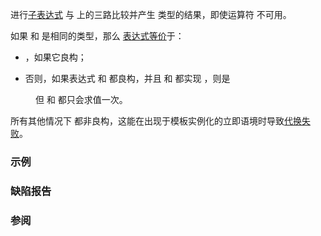 {{cpp/title|compare_weak_order_fallback}}
{{cpp/utility/navbar}}
{{dcl begin}}
{{dcl header|compare}}
{{dcl|since=c++20|1=
inline namespace /* 未指定 */ {
    inline constexpr /* 未指定 */
        compare_weak_order_fallback = /* 未指定 */;
}
}}
{{dcl h|调用签名}}
{{dcl|since=c++20|1=
template&lt; class T, class U &gt;
    requires /* 见下文 */
constexpr std::weak_ordering
    compare_weak_order_fallback( T&amp;&amp; t, U&amp;&amp; u ) noexcept(/* 见下文 */);
}}
{{dcl end}}

进行[[cpp/language/expressions#完整表达式|子表达式]] {{c|t}} 与 {{c|u}} 上的三路比较并产生 {{ltt std|cpp/utility/compare/weak_ordering}} 类型的结果，即使运算符 {{tt|1=&lt;=&gt;}} 不可用。

如果 {{c/core|std::decay_t&lt;T&gt;}} 和 {{c/core|std::decay_t&lt;U&gt;}} 是相同的类型，那么 {{c|std::compare_weak_order_fallback(t, u)}} [[cpp/language/expressions#表达式等价|表达式等价]]于：
* {{c|std::weak_order(t, u)}}，如果它良构；
* 否则，如果表达式 {{c|1=t == u}} 和 {{c|t &lt; u}} 都良构，并且 {{c/core|1=decltype(t == u)}} 和 {{c/core|decltype(t &lt; u)}} 都实现 {{lti|cpp/concepts/boolean-testable}}，则是 {{c multi
|1=t == u ? std::weak_ordering::equivalent :
|2=t &lt; u  ? std::weak_ordering::less :
|3=         std::weak_ordering::greater
}}
: 但 {{c|t}} 和 {{c|u}} 都只会求值一次。

所有其他情况下 {{c|std::compare_weak_order_fallback(t, u)}} 都非良构，这能在出现于模板实例化的立即语境时导致[[cpp/language/sfinae|代换失败]]。

{{cpp/ranges/cpo|std}}

===示例===
{{example
|code=
#include &lt;compare&gt;
#include &lt;iostream&gt;

// 不支持 &lt;=&gt;
struct Rational_1
{
    int num;
    int den; // &gt; 0
};

inline constexpr bool operator&lt;(Rational_1 lhs, Rational_1 rhs)
{
    return lhs.num * rhs.den &lt; rhs.num * lhs.den;
}

inline constexpr bool operator==(Rational_1 lhs, Rational_1 rhs)
{
    return lhs.num * rhs.den == rhs.num * lhs.den;
}

// 支持 &lt;=&gt;
struct Rational_2
{
    int num;
    int den; // &gt; 0
};

inline constexpr std::weak_ordering operator&lt;=&gt;(Rational_2 lhs, Rational_2 rhs)
{
    return lhs.num * rhs.den &lt;=&gt; rhs.num * lhs.den;
}
 
void print(int id, std::weak_ordering value)
{
    std::cout &lt;&lt; id &lt;&lt; ") ";
    if (value == 0)
        std::cout &lt;&lt; "等于\n";
    else if (value &lt; 0)
        std::cout &lt;&lt; "小于\n";
    else
        std::cout &lt;&lt; "大于\n";
}

int main()
{
    Rational_1 a{1, 2}, b{3, 4};
//  print(1, a &lt;=&gt; b); // 不起效
    print(2, std::compare_weak_order_fallback(a, b)); // 起效，默认到 &lt; 和 ==
    
    Rational_2 c{6, 5}, d{8, 7};
    print(3, c &lt;=&gt; d); // 起效
    print(4, std::compare_weak_order_fallback(c, d)); // 起效
    
    Rational_2 e{2, 3}, f{4, 6};
    print(5, e &lt;=&gt; f); // 起效
    print(6, std::compare_weak_order_fallback(e, f)); // 起效
}
|output=
2) 小于
3) 大于
4) 大于
5) 等于
6) 等于
}}

===缺陷报告===
{{dr list begin}}
{{dr list item|wg=lwg|dr=2114|paper=P2167R3|std=C++20|before=后备机制仅要求返回类型可隐式转换到 {{c/core|bool}}|after=加强了约束}}
{{dr list end}}

===参阅===
{{dsc begin}}
{{dsc inc|cpp/utility/compare/dsc weak_order}}
{{dsc end}}

{{langlinks|de|en|es|ja|ru}}